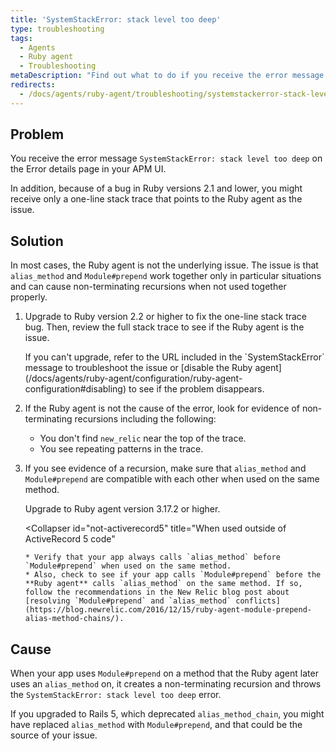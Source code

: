 ```yaml
---
title: 'SystemStackError: stack level too deep'
type: troubleshooting
tags:
  - Agents
  - Ruby agent
  - Troubleshooting
metaDescription: "Find out what to do if you receive the error message SystemStackError: stack level too deep on the Error details page in your APM UI."
redirects:
  - /docs/agents/ruby-agent/troubleshooting/systemstackerror-stack-level-too-deep-0
---
```


## Problem

You receive the error message `SystemStackError: stack level too deep` on the Error details page in your APM UI.

In addition, because of a bug in Ruby versions 2.1 and lower, you might receive only a one-line stack trace that points to the Ruby agent as the issue.

## Solution

In most cases, the Ruby agent is not the underlying issue. The issue is that `alias_method` and `Module#prepend` work together only in particular situations and can cause non-terminating recursions when not used together properly.

1. Upgrade to Ruby version 2.2 or higher to fix the one-line stack trace bug. Then, review the full stack trace to see if the Ruby agent is the issue.

   <Callout variant="tip">
     If you can't upgrade, refer to the URL included in the `SystemStackError` message to troubleshoot the issue or [disable the Ruby agent](/docs/agents/ruby-agent/configuration/ruby-agent-configuration#disabling) to see if the problem disappears.
   </Callout>
2. If the Ruby agent is not the cause of the error, look for evidence of non-terminating recursions including the following:
   * You don't find `new_relic` near the top of the trace.
   * You see repeating patterns in the trace.
3. If you see evidence of a recursion, make sure that `alias_method` and `Module#prepend` are compatible with each other when used on the same method.

   <CollapserGroup>
     <Collapser
       id="activerecord5"
       title="When used in ActiveRecord 5 code"
     >
       Upgrade to Ruby agent version 3.17.2 or higher.
     </Collapser>

     <Collapser
       id="not-activerecord5"
       title="When used outside of ActiveRecord 5 code"
     >
       * Verify that your app always calls `alias_method` before `Module#prepend` when used on the same method.
       * Also, check to see if your app calls `Module#prepend` before the **Ruby agent** calls `alias_method` on the same method. If so, follow the recommendations in the New Relic blog post about [resolving `Module#prepend` and `alias_method` conflicts](https://blog.newrelic.com/2016/12/15/ruby-agent-module-prepend-alias-method-chains/).
     </Collapser>
   </CollapserGroup>

## Cause

When your app uses `Module#prepend` on a method that the Ruby agent later uses an `alias_method` on, it creates a non-terminating recursion and throws the `SystemStackError: stack level too deep` error.

If you upgraded to Rails 5, which deprecated `alias_method_chain`, you might have replaced `alias_method` with `Module#prepend`, and that could be the source of your issue.
